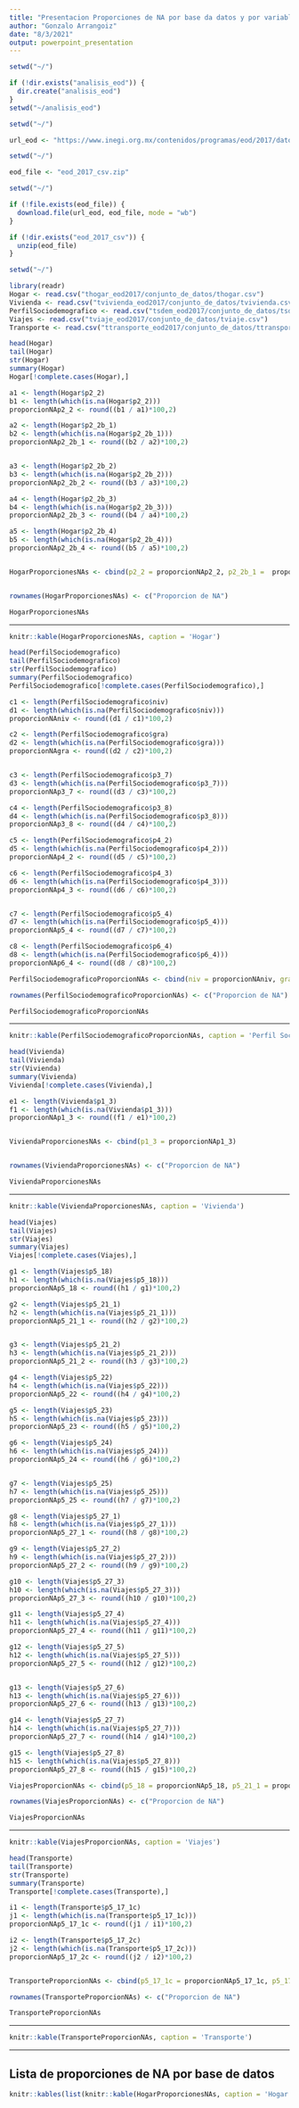 ```yaml
---
title: "Presentacion Proporciones de NA por base da datos y por variable"
author: "Gonzalo Arrangoiz"
date: "8/3/2021"
output: powerpoint_presentation
---
```



```r
setwd("~/")

if (!dir.exists("analisis_eod")) {
  dir.create("analisis_eod")
}
setwd("~/analisis_eod")

```



```r
setwd("~/")

url_eod <- "https://www.inegi.org.mx/contenidos/programas/eod/2017/datosabiertos/eod_2017_csv.zip"
```




```r
setwd("~/")

eod_file <- "eod_2017_csv.zip"
```



```r
setwd("~/")

if (!file.exists(eod_file)) {
  download.file(url_eod, eod_file, mode = "wb")
}

if (!dir.exists("eod_2017_csv")) {
  unzip(eod_file)
}
```


```r
setwd("~/")

library(readr)
Hogar <- read.csv("thogar_eod2017/conjunto_de_datos/thogar.csv")
Vivienda <- read.csv("tvivienda_eod2017/conjunto_de_datos/tvivienda.csv")
PerfilSociodemografico <- read.csv("tsdem_eod2017/conjunto_de_datos/tsdem.csv")
Viajes <- read.csv("tviaje_eod2017/conjunto_de_datos/tviaje.csv")
Transporte <- read.csv("ttransporte_eod2017/conjunto_de_datos/ttransporte.csv")

```



```r
head(Hogar)
tail(Hogar)
str(Hogar)
summary(Hogar)
Hogar[!complete.cases(Hogar),]

```

```r
a1 <- length(Hogar$p2_2)
b1 <- length(which(is.na(Hogar$p2_2)))
proporcionNAp2_2 <- round((b1 / a1)*100,2)

a2 <- length(Hogar$p2_2b_1)
b2 <- length(which(is.na(Hogar$p2_2b_1)))
proporcionNAp2_2b_1 <- round((b2 / a2)*100,2)


a3 <- length(Hogar$p2_2b_2)
b3 <- length(which(is.na(Hogar$p2_2b_2)))
proporcionNAp2_2b_2 <- round((b3 / a3)*100,2)

a4 <- length(Hogar$p2_2b_3)
b4 <- length(which(is.na(Hogar$p2_2b_3)))
proporcionNAp2_2b_3 <- round((b4 / a4)*100,2)

a5 <- length(Hogar$p2_2b_4)
b5 <- length(which(is.na(Hogar$p2_2b_4)))
proporcionNAp2_2b_4 <- round((b5 / a5)*100,2)


HogarProporcionesNAs <- cbind(p2_2 = proporcionNAp2_2, p2_2b_1 =  proporcionNAp2_2b_1, p2_2b_2 = proporcionNAp2_2b_2, p2_2b_3 = proporcionNAp2_2b_3, p2_2b_4 = proporcionNAp2_2b_4)


rownames(HogarProporcionesNAs) <- c("Proporcion de NA")

HogarProporcionesNAs

```

***


```r

knitr::kable(HogarProporcionesNAs, caption = 'Hogar')

```





```r
head(PerfilSociodemografico)
tail(PerfilSociodemografico)
str(PerfilSociodemografico)
summary(PerfilSociodemografico)
PerfilSociodemografico[!complete.cases(PerfilSociodemografico),]

```

```r
c1 <- length(PerfilSociodemografico$niv)
d1 <- length(which(is.na(PerfilSociodemografico$niv)))
proporcionNAniv <- round((d1 / c1)*100,2)

c2 <- length(PerfilSociodemografico$gra)
d2 <- length(which(is.na(PerfilSociodemografico$gra)))
proporcionNAgra <- round((d2 / c2)*100,2)


c3 <- length(PerfilSociodemografico$p3_7)
d3 <- length(which(is.na(PerfilSociodemografico$p3_7)))
proporcionNAp3_7 <- round((d3 / c3)*100,2)

c4 <- length(PerfilSociodemografico$p3_8)
d4 <- length(which(is.na(PerfilSociodemografico$p3_8)))
proporcionNAp3_8 <- round((d4 / c4)*100,2)

c5 <- length(PerfilSociodemografico$p4_2)
d5 <- length(which(is.na(PerfilSociodemografico$p4_2)))
proporcionNAp4_2 <- round((d5 / c5)*100,2)

c6 <- length(PerfilSociodemografico$p4_3)
d6 <- length(which(is.na(PerfilSociodemografico$p4_3)))
proporcionNAp4_3 <- round((d6 / c6)*100,2)


c7 <- length(PerfilSociodemografico$p5_4)
d7 <- length(which(is.na(PerfilSociodemografico$p5_4)))
proporcionNAp5_4 <- round((d7 / c7)*100,2)

c8 <- length(PerfilSociodemografico$p6_4)
d8 <- length(which(is.na(PerfilSociodemografico$p6_4)))
proporcionNAp6_4 <- round((d8 / c8)*100,2)

PerfilSociodemograficoProporcionNAs <- cbind(niv = proporcionNAniv, gra = proporcionNAgra, p3_7 = proporcionNAp3_7, p3_8 = proporcionNAp3_8, p4_2 = proporcionNAp4_2, p4_3 = proporcionNAp4_3, p5_4 = proporcionNAp5_4, p6_4 = proporcionNAp6_4)

rownames(PerfilSociodemograficoProporcionNAs) <- c("Proporcion de NA")

PerfilSociodemograficoProporcionNAs
```

***


```r
knitr::kable(PerfilSociodemograficoProporcionNAs, caption = 'Perfil Sociodemografico')
```



```r
head(Vivienda)
tail(Vivienda)
str(Vivienda)
summary(Vivienda)
Vivienda[!complete.cases(Vivienda),]

```

```r
e1 <- length(Vivienda$p1_3)
f1 <- length(which(is.na(Vivienda$p1_3)))
proporcionNAp1_3 <- round((f1 / e1)*100,2)


ViviendaProporcionesNAs <- cbind(p1_3 = proporcionNAp1_3)


rownames(ViviendaProporcionesNAs) <- c("Proporcion de NA")

ViviendaProporcionesNAs

```

***


```r
knitr::kable(ViviendaProporcionesNAs, caption = 'Vivienda')
```




```r
head(Viajes)
tail(Viajes)
str(Viajes)
summary(Viajes)
Viajes[!complete.cases(Viajes),]

```

```r
g1 <- length(Viajes$p5_18)
h1 <- length(which(is.na(Viajes$p5_18)))
proporcionNAp5_18 <- round((h1 / g1)*100,2)

g2 <- length(Viajes$p5_21_1)
h2 <- length(which(is.na(Viajes$p5_21_1)))
proporcionNAp5_21_1 <- round((h2 / g2)*100,2)


g3 <- length(Viajes$p5_21_2)
h3 <- length(which(is.na(Viajes$p5_21_2)))
proporcionNAp5_21_2 <- round((h3 / g3)*100,2)

g4 <- length(Viajes$p5_22)
h4 <- length(which(is.na(Viajes$p5_22)))
proporcionNAp5_22 <- round((h4 / g4)*100,2)

g5 <- length(Viajes$p5_23)
h5 <- length(which(is.na(Viajes$p5_23)))
proporcionNAp5_23 <- round((h5 / g5)*100,2)

g6 <- length(Viajes$p5_24)
h6 <- length(which(is.na(Viajes$p5_24)))
proporcionNAp5_24 <- round((h6 / g6)*100,2)


g7 <- length(Viajes$p5_25)
h7 <- length(which(is.na(Viajes$p5_25)))
proporcionNAp5_25 <- round((h7 / g7)*100,2)

g8 <- length(Viajes$p5_27_1)
h8 <- length(which(is.na(Viajes$p5_27_1)))
proporcionNAp5_27_1 <- round((h8 / g8)*100,2)

g9 <- length(Viajes$p5_27_2)
h9 <- length(which(is.na(Viajes$p5_27_2)))
proporcionNAp5_27_2 <- round((h9 / g9)*100,2)

g10 <- length(Viajes$p5_27_3)
h10 <- length(which(is.na(Viajes$p5_27_3)))
proporcionNAp5_27_3 <- round((h10 / g10)*100,2)

g11 <- length(Viajes$p5_27_4)
h11 <- length(which(is.na(Viajes$p5_27_4)))
proporcionNAp5_27_4 <- round((h11 / g11)*100,2)

g12 <- length(Viajes$p5_27_5)
h12 <- length(which(is.na(Viajes$p5_27_5)))
proporcionNAp5_27_5 <- round((h12 / g12)*100,2)


g13 <- length(Viajes$p5_27_6)
h13 <- length(which(is.na(Viajes$p5_27_6)))
proporcionNAp5_27_6 <- round((h13 / g13)*100,2)

g14 <- length(Viajes$p5_27_7)
h14 <- length(which(is.na(Viajes$p5_27_7)))
proporcionNAp5_27_7 <- round((h14 / g14)*100,2)

g15 <- length(Viajes$p5_27_8)
h15 <- length(which(is.na(Viajes$p5_27_8)))
proporcionNAp5_27_8 <- round((h15 / g15)*100,2)

ViajesProporcionNAs <- cbind(p5_18 = proporcionNAp5_18, p5_21_1 = proporcionNAp5_21_1, p5_21_2 = proporcionNAp5_21_2, p5_22 = proporcionNAp5_22, p5_23 = proporcionNAp5_23, p5_24 = proporcionNAp5_24, p5_25 = proporcionNAp5_25, p5_27_1 = proporcionNAp5_27_1, p5_27_2 = proporcionNAp5_27_2, p5_27_3 = proporcionNAp5_27_3, p5_27_4 = proporcionNAp5_27_4, p5_27_5 = proporcionNAp5_27_5, p5_27_6 = proporcionNAp5_27_6, p5_27_7 = proporcionNAp5_27_7, p5_27_8 = proporcionNAp5_27_8)

rownames(ViajesProporcionNAs) <- c("Proporcion de NA")

ViajesProporcionNAs

```

***


```r
knitr::kable(ViajesProporcionNAs, caption = 'Viajes')
```



```r
head(Transporte)
tail(Transporte)
str(Transporte)
summary(Transporte)
Transporte[!complete.cases(Transporte),]

```

```r
i1 <- length(Transporte$p5_17_1c)
j1 <- length(which(is.na(Transporte$p5_17_1c)))
proporcionNAp5_17_1c <- round((j1 / i1)*100,2)

i2 <- length(Transporte$p5_17_2c)
j2 <- length(which(is.na(Transporte$p5_17_2c)))
proporcionNAp5_17_2c <- round((j2 / i2)*100,2)


TransporteProporcionNAs <- cbind(p5_17_1c = proporcionNAp5_17_1c, p5_17_2c = proporcionNAp5_17_2c)

rownames(TransporteProporcionNAs) <- c("Proporcion de NA")

TransporteProporcionNAs

```

***


```r
knitr::kable(TransporteProporcionNAs, caption = 'Transporte')
```

***

## Lista de proporciones de NA por base de datos
```r

knitr::kables(list(knitr::kable(HogarProporcionesNAs, caption = 'Hogar'), knitr::kable(PerfilSociodemograficoProporcionNAs, caption = 'Perfil Sociodemografico'), knitr::kable(ViviendaProporcionesNAs, caption = 'Vivienda'), knitr::kable(ViajesProporcionNAs, caption = 'Viajes'), Transporte = knitr::kable(TransporteProporcionNAs, caption = 'Transporte')))



```

